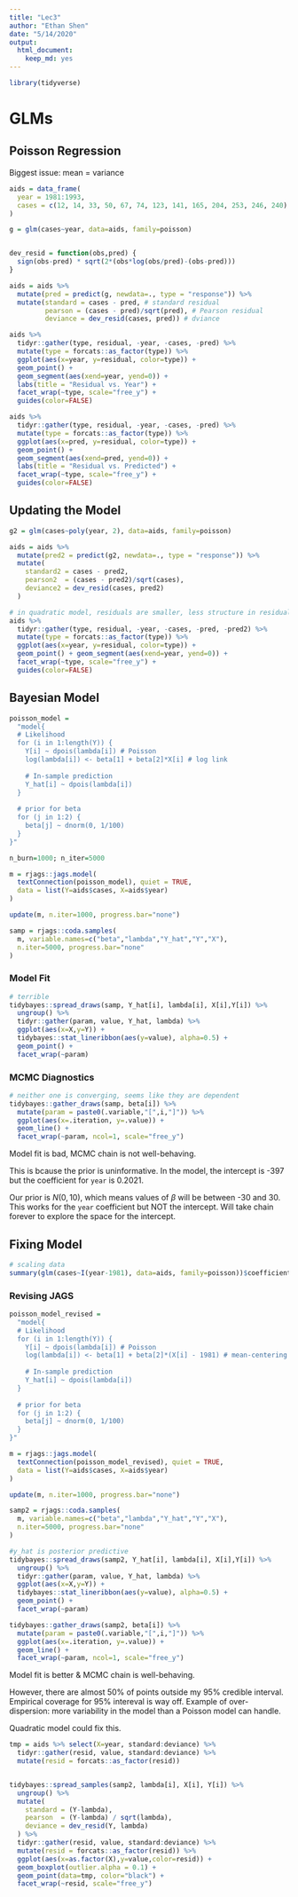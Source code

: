 ```yaml
---
title: "Lec3"
author: "Ethan Shen"
date: "5/14/2020"
output: 
  html_document: 
    keep_md: yes
---
```


```r
library(tidyverse)
```

# GLMs

## Poisson Regression

Biggest issue: mean = variance

```r
aids = data_frame(
  year = 1981:1993,
  cases = c(12, 14, 33, 50, 67, 74, 123, 141, 165, 204, 253, 246, 240) %>% as.integer()
)

g = glm(cases~year, data=aids, family=poisson)


dev_resid = function(obs,pred) {
  sign(obs-pred) * sqrt(2*(obs*log(obs/pred)-(obs-pred)))
}

aids = aids %>% 
  mutate(pred = predict(g, newdata=., type = "response")) %>%
  mutate(standard = cases - pred, # standard residual 
         pearson = (cases - pred)/sqrt(pred), # Pearson residual 
         deviance = dev_resid(cases, pred)) # dviance 

aids %>%
  tidyr::gather(type, residual, -year, -cases, -pred) %>%
  mutate(type = forcats::as_factor(type)) %>%
  ggplot(aes(x=year, y=residual, color=type)) +
  geom_point() + 
  geom_segment(aes(xend=year, yend=0)) +
  labs(title = "Residual vs. Year") + 
  facet_wrap(~type, scale="free_y") + 
  guides(color=FALSE)

aids %>%
  tidyr::gather(type, residual, -year, -cases, -pred) %>%
  mutate(type = forcats::as_factor(type)) %>%
  ggplot(aes(x=pred, y=residual, color=type)) +
  geom_point() + 
  geom_segment(aes(xend=pred, yend=0)) +
  labs(title = "Residual vs. Predicted") + 
  facet_wrap(~type, scale="free_y") + 
  guides(color=FALSE)
```

## Updating the Model 

```r
g2 = glm(cases~poly(year, 2), data=aids, family=poisson)

aids = aids %>%
  mutate(pred2 = predict(g2, newdata=., type = "response")) %>%
  mutate(
    standard2 = cases - pred2,
    pearson2  = (cases - pred2)/sqrt(cases),
    deviance2 = dev_resid(cases, pred2)
  )

# in quadratic model, residuals are smaller, less structure in residuals 
aids %>%
  tidyr::gather(type, residual, -year, -cases, -pred, -pred2) %>%
  mutate(type = forcats::as_factor(type)) %>%
  ggplot(aes(x=year, y=residual, color=type)) +
  geom_point() + geom_segment(aes(xend=year, yend=0)) +
  facet_wrap(~type, scale="free_y") + 
  guides(color=FALSE)
```

## Bayesian Model 

```r
poisson_model = 
  "model{
  # Likelihood
  for (i in 1:length(Y)) {
    Y[i] ~ dpois(lambda[i]) # Poisson
    log(lambda[i]) <- beta[1] + beta[2]*X[i] # log link
    
    # In-sample prediction
    Y_hat[i] ~ dpois(lambda[i])
  }
  
  # prior for beta
  for (j in 1:2) {
    beta[j] ~ dnorm(0, 1/100)
  }
}"

n_burn=1000; n_iter=5000

m = rjags::jags.model(
  textConnection(poisson_model), quiet = TRUE,
  data = list(Y=aids$cases, X=aids$year)
)

update(m, n.iter=1000, progress.bar="none")

samp = rjags::coda.samples(
  m, variable.names=c("beta","lambda","Y_hat","Y","X"), 
  n.iter=5000, progress.bar="none"
)
```

### Model Fit 

```r
# terrible 
tidybayes::spread_draws(samp, Y_hat[i], lambda[i], X[i],Y[i]) %>%
  ungroup() %>%
  tidyr::gather(param, value, Y_hat, lambda) %>%
  ggplot(aes(x=X,y=Y)) +
  tidybayes::stat_lineribbon(aes(y=value), alpha=0.5) +
  geom_point() + 
  facet_wrap(~param)
```

### MCMC Diagnostics 

```r
# neither one is converging, seems like they are dependent
tidybayes::gather_draws(samp, beta[i]) %>%
  mutate(param = paste0(.variable,"[",i,"]")) %>%
  ggplot(aes(x=.iteration, y=.value)) + 
  geom_line() + 
  facet_wrap(~param, ncol=1, scale="free_y")
```

Model fit is bad, MCMC chain is not well-behaving. 

This is bcause the prior is uninformative. In the model, the intercept is -397 but the coefficient for `year` is 0.2021. 

Our prior is $N(0,10)$, which means values of $\beta$ will be between -30 and 30. This works for the `year` coefficient but NOT the intercept. Will take chain forever to explore the space for the intercept. 

## Fixing Model 

```r
# scaling data
summary(glm(cases~I(year-1981), data=aids, family=poisson))$coefficients
```

### Revising JAGS

```r
poisson_model_revised = 
  "model{
  # Likelihood
  for (i in 1:length(Y)) {
    Y[i] ~ dpois(lambda[i]) # Poisson
    log(lambda[i]) <- beta[1] + beta[2]*(X[i] - 1981) # mean-centering data
    
    # In-sample prediction
    Y_hat[i] ~ dpois(lambda[i])
  }
  
  # prior for beta
  for (j in 1:2) {
    beta[j] ~ dnorm(0, 1/100)
  }
}"

m = rjags::jags.model(
  textConnection(poisson_model_revised), quiet = TRUE,
  data = list(Y=aids$cases, X=aids$year)
)

update(m, n.iter=1000, progress.bar="none")

samp2 = rjags::coda.samples(
  m, variable.names=c("beta","lambda","Y_hat","Y","X"), 
  n.iter=5000, progress.bar="none"
)
```

```r
#y_hat is posterior predictive
tidybayes::spread_draws(samp2, Y_hat[i], lambda[i], X[i],Y[i]) %>%
  ungroup() %>%
  tidyr::gather(param, value, Y_hat, lambda) %>%
  ggplot(aes(x=X,y=Y)) +
  tidybayes::stat_lineribbon(aes(y=value), alpha=0.5) +
  geom_point() + 
  facet_wrap(~param)
```

```r
tidybayes::gather_draws(samp2, beta[i]) %>%
  mutate(param = paste0(.variable,"[",i,"]")) %>%
  ggplot(aes(x=.iteration, y=.value)) + 
  geom_line() + 
  facet_wrap(~param, ncol=1, scale="free_y")
```

Model fit is better & MCMC chain is well-behaving. 

However, there are almost 50% of points outside my 95% credible interval. Empirical coverage for 95% intereval is way off. Example of over-dispersion: more variability in the model than a Poisson model can handle. 

Quadratic model could fix this. 

```r
tmp = aids %>% select(X=year, standard:deviance) %>%
  tidyr::gather(resid, value, standard:deviance) %>%
  mutate(resid = forcats::as_factor(resid))


tidybayes::spread_samples(samp2, lambda[i], X[i], Y[i]) %>%
  ungroup() %>%
  mutate(
    standard = (Y-lambda),
    pearson  = (Y-lambda) / sqrt(lambda),
    deviance = dev_resid(Y, lambda)
  ) %>%
  tidyr::gather(resid, value, standard:deviance) %>%
  mutate(resid = forcats::as_factor(resid)) %>%
  ggplot(aes(x=as.factor(X),y=value,color=resid)) +
  geom_boxplot(outlier.alpha = 0.1) +
  geom_point(data=tmp, color="black") +
  facet_wrap(~resid, scale="free_y")
```

